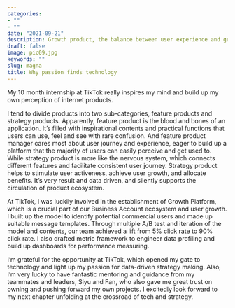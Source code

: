```yaml
---
categories:
- ""
- ""
date: "2021-09-21"
description: Growth product, the balance between user experience and growth methodologies
draft: false
image: pic09.jpg
keywords: ""
slug: magna
title: Why passion finds technology
---
```


My 10 month internship at TikTok really inspires my mind and build up my own perception of internet products.

I tend to divide products into two sub-categories, feature products and strategy products. Apparently, feature product is the blood and bones of an application. It's filled with inspirational contents and practical functions that users can use, feel and see with rare confusion. And feature product manager cares most about user journey and experience, eager to build up a platform that the majority of users can easily perceive and get used to. While strategy product is more like the nervous system, which connects different features and facilitate consistent user journey. Strategy product helps to stimulate user activeness, achieve user growth, and allocate benefits. It's very result and data driven, and silently supports the circulation of product ecosystem.

At TikTok, I was luckily involved in the establishment of Growth Platform, which is a crucial part of our Business Account ecosystem and user growth. I built up the model to identify potential commercial users and made up suitable message templates. Through multiple A/B test and iteration of the model and contents, our team achieved a lift from 5% click rate to 90% click rate. I also drafted metric framework to engineer data profiling and build up dashboards for performance measuring. 

I'm grateful for the opportunity at TikTok, which opened my gate to technology and light up my passion for data-driven strategy making. Also, I'm very lucky to have fantastic mentoring and guidance from my teammates and leaders, Siyu and Fan, who also gave me great trust on owning and pushing forward my own projects. I excitedly look forward to my next chapter unfolding at the crossroad of tech and strategy.

